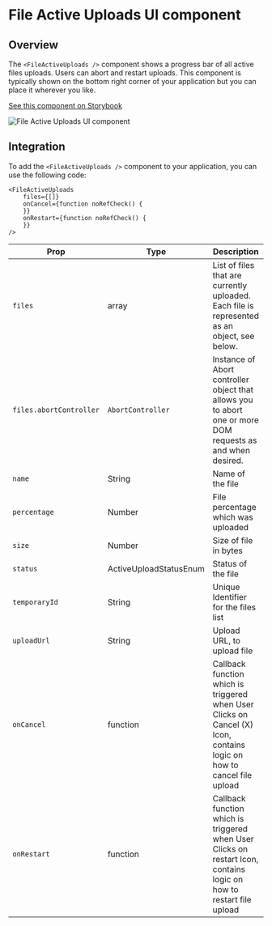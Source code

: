 
# File Active Uploads UI component

## Overview

The `<FileActiveUploads />` component shows a progress bar of all active files uploads. Users can abort and restart
uploads. This component is typically shown on the bottom right corner of your application but you can place it wherever
you like.

[See this component on Storybook]()

![File Active Uploads UI component](/file-active-uploads.png)

## Integration

To add the  `<FileActiveUploads />` component to your application, you can use the following code:

```tsx
<FileActiveUploads
    files={[]}
    onCancel={function noRefCheck() {
    }}
    onRestart={function noRefCheck() {
    }}
/>
```

| Prop                    | Type                   | Description                                                                                                            | Default     |
|-------------------------|------------------------|------------------------------------------------------------------------------------------------------------------------|-------------|
| `files`                 | array                  | List of files that are currently uploaded. Each file is represented as an object, see below.                           | `[]`        |
| `files.abortController` | `AbortController`      | Instance of Abort controller object that allows you to abort one or more DOM requests as and when desired.             | `undefined` |
| `name`                  | String                 | Name of the file                                                                                                       |             |
| `percentage`            | Number                 | File percentage which was uploaded                                                                                     |             |
| `size`                  | Number                 | Size of file in bytes                                                                                                  |             |
| `status`                | ActiveUploadStatusEnum | Status of the file                                                                                                     | UPLOADING   |
| `temporaryId`           | String                 | Unique Identifier for the files list                                                                                   |             |
| `uploadUrl`             | String                 | Upload URL, to upload file                                                                                             |             |
| `onCancel`              | function               | Callback function which is triggered when  User Clicks on Cancel (X) Icon, contains logic on how to cancel file upload |             |
| `onRestart`             | function               | Callback function which is triggered when User Clicks on restart Icon, contains logic on how to restart file upload    |             |